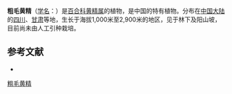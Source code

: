 {{Speciesbox
| name = 粗毛黄精
| status = 
| status_system = 
| image =
| genus = Polygonatum
| species = hirtellum
| authority = Hand.-Mzt.
}}

'''粗毛黄精'''（[[学名|学名]]：{{lang|la|''Polygonatum hirtellum''}}）是[[百合科|百合科]][[黄精属|黄精属]]的植物，是中国的特有植物。分布在[[中国大陆|中国大陆]]的[[四川|四川]]、[[甘肃|甘肃]]等地，生长于海拔1,000米至2,900米的地区，见于林下及阳山坡，目前尚未由人工引种栽培。

== 参考文献 ==
<div class="references-small">
* {{cite web| url =http://www.bioinfo.cn/db05/KmzwSpecies.php?action=view&id=5576| title =粗毛黄精| work =《中国高等植物数据库全库》| publisher =中国科学院微生物研究所| author =昆明植物研究所| accessdate =2009-02-24| deadurl =yes| archiveurl =https://web.archive.org/web/20160305004710/http://www.bioinfo.cn/db05/KmzwSpecies.php?action=view&id=5576| archivedate =2016-03-05}}
</div>
{{Taxonbar|from=Q15227029}}

[[Category:黄精属|粗毛黄精]]


{{植物小作品}}